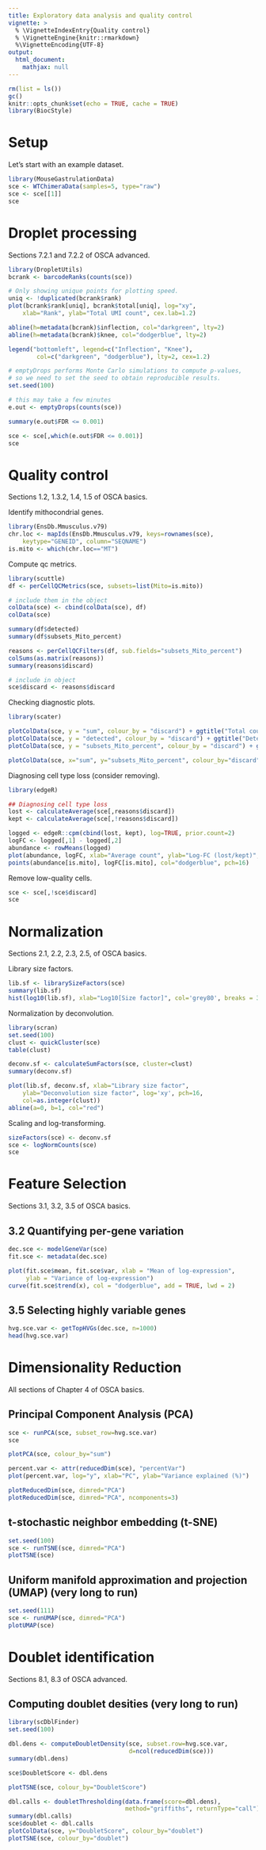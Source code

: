 ```yaml
---
title: Exploratory data analysis and quality control
vignette: >
  % \VignetteIndexEntry{Quality control}
  % \VignetteEngine{knitr::rmarkdown}
  %\VignetteEncoding{UTF-8}
output:
  html_document:
    mathjax: null   
---
```


```r
rm(list = ls())
gc()
knitr::opts_chunk$set(echo = TRUE, cache = TRUE)
library(BiocStyle)
```

# Setup

Let's start with an example dataset.

```r
library(MouseGastrulationData)
sce <- WTChimeraData(samples=5, type="raw")
sce <- sce[[1]]
sce
```

# Droplet processing

Sections 7.2.1 and 7.2.2 of OSCA advanced.

```r
library(DropletUtils)
bcrank <- barcodeRanks(counts(sce))

# Only showing unique points for plotting speed.
uniq <- !duplicated(bcrank$rank)
plot(bcrank$rank[uniq], bcrank$total[uniq], log="xy",
    xlab="Rank", ylab="Total UMI count", cex.lab=1.2)

abline(h=metadata(bcrank)$inflection, col="darkgreen", lty=2)
abline(h=metadata(bcrank)$knee, col="dodgerblue", lty=2)

legend("bottomleft", legend=c("Inflection", "Knee"), 
        col=c("darkgreen", "dodgerblue"), lty=2, cex=1.2)
```

```r
# emptyDrops performs Monte Carlo simulations to compute p-values,
# so we need to set the seed to obtain reproducible results.
set.seed(100)

# this may take a few minutes
e.out <- emptyDrops(counts(sce))

summary(e.out$FDR <= 0.001)

sce <- sce[,which(e.out$FDR <= 0.001)]
sce
```

# Quality control

Sections 1.2, 1.3.2, 1.4, 1.5 of OSCA basics.

Identify mithocondrial genes.

```r
library(EnsDb.Mmusculus.v79)
chr.loc <- mapIds(EnsDb.Mmusculus.v79, keys=rownames(sce),
    keytype="GENEID", column="SEQNAME")
is.mito <- which(chr.loc=="MT")
```

Compute qc metrics.

```r
library(scuttle)
df <- perCellQCMetrics(sce, subsets=list(Mito=is.mito))

# include them in the object
colData(sce) <- cbind(colData(sce), df)
colData(sce)
```

```r
summary(df$detected)
summary(df$subsets_Mito_percent)

reasons <- perCellQCFilters(df, sub.fields="subsets_Mito_percent")
colSums(as.matrix(reasons))
summary(reasons$discard)

# include in object
sce$discard <- reasons$discard
```

Checking diagnostic plots.

```r
library(scater)

plotColData(sce, y = "sum", colour_by = "discard") + ggtitle("Total count")
plotColData(sce, y = "detected", colour_by = "discard") + ggtitle("Detected features")
plotColData(sce, y = "subsets_Mito_percent", colour_by = "discard") + ggtitle("Mito percent")

plotColData(sce, x="sum", y="subsets_Mito_percent", colour_by="discard")
```

Diagnosing cell type loss (consider removing).

```r
library(edgeR)

## Diagnosing cell type loss
lost <- calculateAverage(sce[,reasons$discard])
kept <- calculateAverage(sce[,!reasons$discard])

logged <- edgeR::cpm(cbind(lost, kept), log=TRUE, prior.count=2)
logFC <- logged[,1] - logged[,2]
abundance <- rowMeans(logged)
plot(abundance, logFC, xlab="Average count", ylab="Log-FC (lost/kept)", pch=16)
points(abundance[is.mito], logFC[is.mito], col="dodgerblue", pch=16)
```

Remove low-quality cells.

```r
sce <- sce[,!sce$discard]
sce
```

# Normalization

Sections 2.1, 2.2, 2.3, 2.5, of OSCA basics.

Library size factors.

```r
lib.sf <- librarySizeFactors(sce)
summary(lib.sf)
hist(log10(lib.sf), xlab="Log10[Size factor]", col='grey80', breaks = 30)
```

Normalization by deconvolution.

```r
library(scran)
set.seed(100)
clust <- quickCluster(sce) 
table(clust)
```

```r
deconv.sf <- calculateSumFactors(sce, cluster=clust)
summary(deconv.sf)

plot(lib.sf, deconv.sf, xlab="Library size factor",
    ylab="Deconvolution size factor", log='xy', pch=16,
    col=as.integer(clust))
abline(a=0, b=1, col="red")
```

Scaling and log-transforming.

```r
sizeFactors(sce) <- deconv.sf
sce <- logNormCounts(sce)
sce
```

# Feature Selection

Sections 3.1, 3.2, 3.5 of OSCA basics.

## 3.2 Quantifying per-gene variation

```r
dec.sce <- modelGeneVar(sce)
fit.sce <- metadata(dec.sce)

plot(fit.sce$mean, fit.sce$var, xlab = "Mean of log-expression",
     ylab = "Variance of log-expression")
curve(fit.sce$trend(x), col = "dodgerblue", add = TRUE, lwd = 2)
```

## 3.5 Selecting highly variable genes

```r
hvg.sce.var <- getTopHVGs(dec.sce, n=1000)
head(hvg.sce.var)
```


# Dimensionality Reduction

All sections of Chapter 4 of OSCA basics.

## Principal Component Analysis (PCA)

```r
sce <- runPCA(sce, subset_row=hvg.sce.var)
sce
```

```r
plotPCA(sce, colour_by="sum")

percent.var <- attr(reducedDim(sce), "percentVar")
plot(percent.var, log="y", xlab="PC", ylab="Variance explained (%)")

plotReducedDim(sce, dimred="PCA")
plotReducedDim(sce, dimred="PCA", ncomponents=3)
```

## t-stochastic neighbor embedding (t-SNE)

```r
set.seed(100)
sce <- runTSNE(sce, dimred="PCA")
plotTSNE(sce)
```

## Uniform manifold approximation and projection (UMAP) (very long to run)
```r
set.seed(111)
sce <- runUMAP(sce, dimred="PCA")
plotUMAP(sce)
```

# Doublet identification

Sections 8.1, 8.3 of OSCA advanced.

## Computing doublet desities (very long to run)
```r
library(scDblFinder)
set.seed(100)

dbl.dens <- computeDoubletDensity(sce, subset.row=hvg.sce.var,
                                  d=ncol(reducedDim(sce)))
summary(dbl.dens)

sce$DoubletScore <- dbl.dens

plotTSNE(sce, colour_by="DoubletScore")

dbl.calls <- doubletThresholding(data.frame(score=dbl.dens),
                                 method="griffiths", returnType="call")
summary(dbl.calls)
sce$doublet <- dbl.calls
plotColData(sce, y="DoubletScore", colour_by="doublet")
plotTSNE(sce, colour_by="doublet")
```


